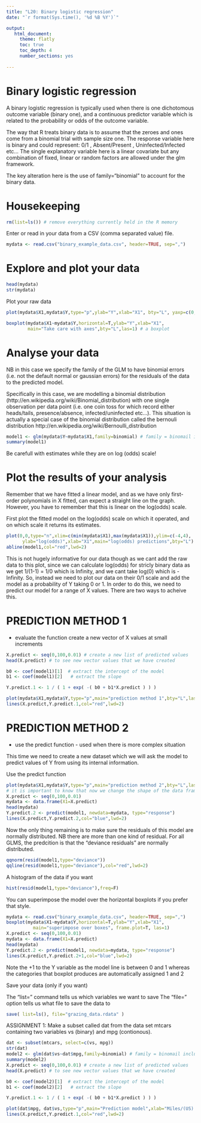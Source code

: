 ```yaml
---
title: "L20: Binary logistic regression"
date: "`r format(Sys.time(), '%d %B %Y')`"

output:
   html_document:
     theme: flatly
     toc: true
     toc_depth: 4
     number_sections: yes
     
---
```


# Binary logistic regression

A binary logistic regression is typically used when there is one dichotomous outcome variable (binary one), and a continuous predictor variable which is related to the probability or odds of the outcome variable. 

The way that R treats binary data is to assume that the zeroes and ones come from a binomial trial with sample size one.
The response variable here is binary and could represent: 0/1 , Absent/Present , Uninfected/Infected etc...
The single explanatory variable here is a linear covariate but any combination of fixed, linear or random factors are allowed under the glm framework.

The key alteration here is the use of family="binomial" to account for the binary data.


# Housekeeping


```r
rm(list=ls()) # remove everything currently held in the R memory
```


Enter or read in your data from a CSV (comma separated value) file.


```r
mydata <- read.csv("binary_example_data.csv", header=TRUE, sep=",")

```


# Explore and plot your data


```r
head(mydata)
str(mydata)
```


Plot your raw data
```r


plot(mydata$X1,mydata$Y,type="p",ylab="Y",xlab="X1", bty="L", yaxp=c(0,1,1),las=1) # a scatter plot

boxplot(mydata$X1~mydata$Y,horizontal=T,ylab="Y",xlab="X1",
        main="Take care with axes",bty="L",las=1) # a boxplot
```





# Analyse your data

NB in this case we specify the family of the GLM to have binomial errors (i.e. not the default normal or gaussian errors) for the residuals of the data to the predicted model. 

Specifically in this case, we are modelling a binomial distribution (http://en.wikipedia.org/wiki/Binomial_distribution) with one single observation per data point (i.e. one coin toss for which record either heads/tails, presence/absence, infected/uninfected etc...). This situation is actually a special case of the binomial distribution called the bernouli distribution http://en.wikipedia.org/wiki/Bernoulli_distribution



```r
model1 <- glm(mydata$Y~mydata$X1,family=binomial) # family = binomail includes logit link function
summary(model1)
```

Be carefull with estimates while they are on log (odds) scale!



# Plot the results of your analysis

Remember that we have fitted a linear model, and as we have only first-order polynomials in X fitted, can expect a straight line on the graph. However, you have to remember that this is linear on the log(odds) scale.





First plot the fitted model on the log(odds) scale on which it operated, and on which scale it returns its estimates.


```r
plot(0,0,type="n",xlim=c(min(mydata$X1),max(mydata$X1)),ylim=c(-4,4),
      ylab="log(odds)",xlab="X1",main="log(odds) predictions",bty="L")
abline(model1,col="red",lwd=2)
```

This is not hugely informative for our data though as we cant add the raw data to this plot, since we can calculate log(odds) for stricly binary data as we get 1/(1-1) = 1/0 which is Infinity, and we cant take log(0) which is -Infinity. So, instead we need to plot our data on their 0/1 scale and add the model as a probability of Y taking 0 or 1. In order to do this, we need to predict our model for a range of X values. There are two ways to acheive this.


# PREDICTION METHOD 1 

- evaluate the function create a new  vector of X values at small increments

```r
X.predict <- seq(0,100,0.01) # create a new list of predicted values
head(X.predict) # to see new vector values that we have created

b0 <- coef(model1)[1]  # extract the intercept of the model
b1 <- coef(model1)[2]   # extract the slope

Y.predict.1 <- 1 / ( 1 + exp( -( b0 + b1*X.predict ) ) )

plot(mydata$X1,mydata$Y,type="p",main="prediction method 1",bty="L",las=1) # now plot the raw data
lines(X.predict,Y.predict.1,col="red",lwd=2)
```




# PREDICTION METHOD 2 

- use the predict function - used when there is more complex situation

This time we need to create a new dataset which we will ask the model to predict values of Y from using its internal information.



Use the predict function

```r

plot(mydata$X1,mydata$Y,type="p",main="prediction method 2",bty="L",las=1) # now plot the raw data
# it is important to know that now we change the shape of the data frame and it has only one variable X1 and not as before X1 and Y. Therefore, we plot the data from the raw dataframe, then we change the number of observations and draw our prediction line. It is important to know that predict function can only be used on our primary model1 one variables mydata$X1 and mydata$Y!
X.predict <- seq(0,100,0.01)
mydata <- data.frame(X1=X.predict)
head(mydata)
Y.predict.2 <- predict(model1, newdata=mydata, type="response")
lines(X.predict,Y.predict.2,col="blue",lwd=2)
```



Now the only thing remaining is to make sure the residuals of this model are normally distributed. NB there are more than one kind of residual.
For all GLMS, the predcition is that the "deviance residuals" are normally distributed.

```r
qqnorm(resid(model1,type="deviance"))
qqline(resid(model1,type="deviance"),col="red",lwd=2)
```




A histogram of the data if you want


```r
hist(resid(model1,type="deviance"),freq=F)
```



You can superimpose the model over the horizontal boxplots if you prefer that style.

```r
mydata <- read.csv("binary_example_data.csv", header=TRUE, sep=",")
boxplot(mydata$X1~mydata$Y,horizontal=T,ylab="Y",xlab="X1",
          main="superimpose over boxes", frame.plot=T, las=1)
X.predict <- seq(0,100,0.01)
mydata <- data.frame(X1=X.predict)
head(mydata)
Y.predict.2 <- predict(model1, newdata=mydata, type="response")
lines(X.predict,Y.predict.2+1,col="blue",lwd=2)
```

Note the +1 to the Y variable as the model line is between 0 and 1 whereas the categories that boxplot produces are automatically assigned 1 and 2




Save your data (only if you want)

The "list=" command tells us which variables we want to save
The "file=" option tells us what file to save the data to


```r
save( list=ls(), file="grazing_data.rdata" )
```



ASSIGNMENT 1:
Make a subset called dat from the data set mtcars containing two variables vs (binary) and mpg (contionous).
```r
dat <- subset(mtcars, select=c(vs, mpg))
str(dat)
model2 <- glm(dat$vs~dat$mpg,family=binomial) # family = binomail includes logit link function
summary(model2)
X.predict <- seq(0,100,0.01) # create a new list of predicted values
head(X.predict) # to see new vector values that we have created

b0 <- coef(model2)[1]  # extract the intercept of the model
b1 <- coef(model2)[2]   # extract the slope

Y.predict.1 <- 1 / ( 1 + exp( -( b0 + b1*X.predict ) ) )

plot(dat$mpg, dat$vs,type="p",main="Prediction model",xlab="Miles/(US) gallon", ylab=" V engine or a straight engine", bty="L",las=1) # now plot the raw data
lines(X.predict,Y.predict.1,col="red",lwd=2)
```


